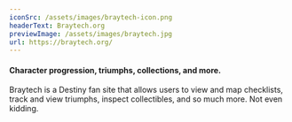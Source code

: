 ```yaml
---
iconSrc: /assets/images/braytech-icon.png
headerText: Braytech.org
previewImage: /assets/images/braytech.jpg
url: https://braytech.org/
---
```


#### Character progression, triumphs, collections, and more.

Braytech is a Destiny fan site that allows users to view and map checklists,
track and view triumphs, inspect collectibles, and so much more.
Not even kidding.
